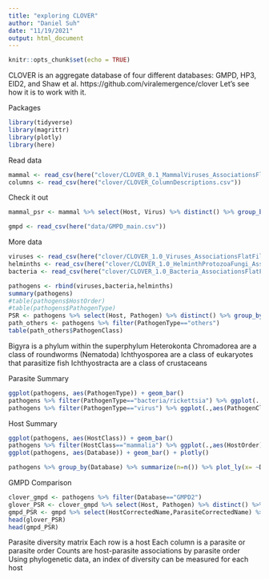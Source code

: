 ```yaml
---
title: "exploring CLOVER"
author: "Daniel Suh"
date: "11/19/2021"
output: html_document
---
```


```r
knitr::opts_chunk$set(echo = TRUE)
```

CLOVER is an aggregate database of four different databases: GMPD, HP3, EID2, and Shaw et al.
https://github.com/viralemergence/clover
Let's see how it is to work with it.

Packages  
```r
library(tidyverse)
library(magrittr)
library(plotly)
library(here)
```

Read data  
```r
mammal <- read_csv(here("clover/CLOVER_0.1_MammalViruses_AssociationsFlatFile.csv"))
columns <- read_csv(here("clover/CLOVER_ColumnDescriptions.csv"))
```

Check it out  
```r
mammal_psr <- mammal %>% select(Host, Virus) %>% distinct() %>% group_by(Host) %>% summarize(psr = n())
```


```r
gmpd <- read_csv(here("data/GMPD_main.csv"))
```

More data
```r
viruses <- read_csv(here("clover/CLOVER_1.0_Viruses_AssociationsFlatFile.csv"))
helminths <- read_csv(here("clover/CLOVER_1.0_HelminthProtozoaFungi_AssociationsFlatFile.csv"))
bacteria <- read_csv(here("clover/CLOVER_1.0_Bacteria_AssociationsFlatFile.csv"))
```

```r
pathogens <- rbind(viruses,bacteria,helminths)
summary(pathogens)
#table(pathogens$HostOrder)
#table(pathogens$PathogenType)
PSR <- pathogens %>% select(Host, Pathogen) %>% distinct() %>% group_by(Host) %>% summarize(psr = n())
path_others <- pathogens %>% filter(PathogenType=="others")
table(path_others$PathogenClass)
```

Bigyra is a phylum within the superphylum Heterokonta
Chromadorea are a class of roundworms (Nematoda)
Ichthyosporea are a class of eukaryotes that parasitize fish
Ichthyostracta are a class of crustaceans

Parasite Summary
```r
ggplot(pathogens, aes(PathogenType)) + geom_bar()
pathogens %>% filter(PathogenType=="bacteria/rickettsia") %>% ggplot(.,aes(PathogenClass)) +geom_bar()+theme(axis.text.x = element_text(angle=45,vjust=0.5))
pathogens %>% filter(PathogenType=="virus") %>% ggplot(.,aes(PathogenClass)) +geom_bar()+theme(axis.text.x = element_text(angle=45,vjust=0.6))
```

Host Summary
```r
ggplot(pathogens, aes(HostClass)) + geom_bar()
pathogens %>% filter(HostClass=="mammalia") %>% ggplot(.,aes(HostOrder)) + geom_bar() + theme(axis.text.x = element_text(angle=70, vjust = 0.5))
ggplot(pathogens, aes(Database)) + geom_bar() + plotly()

pathogens %>% group_by(Database) %>% summarize(n=n()) %>% plot_ly(x= ~Database, y = ~n, type="bar") %>% layout(title="# Records by Database")
```

GMPD Comparison
```r
clover_gmpd <- pathogens %>% filter(Database=="GMPD2")
glover_PSR <- clover_gmpd %>% select(Host, Pathogen) %>% distinct() %>% group_by(Host) %>% summarize(psr = n())
gmpd_PSR <- gmpd %>% select(HostCorrectedName,ParasiteCorrectedName) %>% distinct() %>% group_by(HostCorrectedName) %>% summarize(psr=n())
head(glover_PSR)
head(gmpd_PSR)
```

Parasite diversity matrix
Each row is a host
Each column is a parasite or parasite order
Counts are host-parasite associations by parasite order
Using phylogenetic data, an index of diversity can be measured for each host
```r

```

